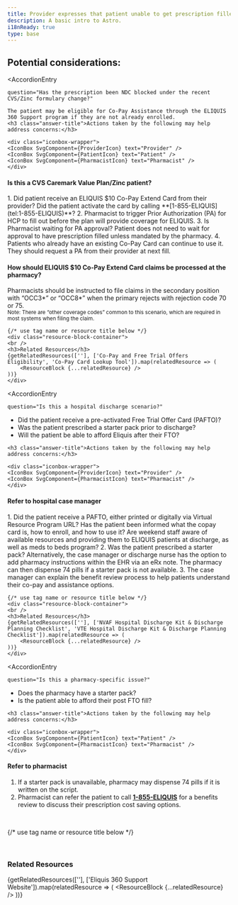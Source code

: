```yaml
---
title: Provider expresses that patient unable to get prescription filled
description: A basic intro to Astro.
i18nReady: true
type: base
---
```


<Progresstracker client:visible />



## Potential considerations:

<AccordionEntry 
	
	question="Has the prescription been NDC blocked under the recent CVS/Zinc formulary change?"
	
>
    The patient may be eligible for Co-Pay Assistance through the ELIQUIS 360 Support program if they are not already enrolled.
    <h3 class="answer-title">Actions taken by the following may help address concerns:</h3>

	<div class="iconbox-wrapper">
    <IconBox SvgComponent={ProviderIcon} text="Provider" />
    <IconBox SvgComponent={PatientIcon} text="Patient" />
    <IconBox SvgComponent={PharmacistIcon} text="Pharmacist" />
    </div>

<h4>Is this a CVS Caremark Value Plan/Zinc patient?</h4>
1. Did patient receive an ELIQUIS $10 Co-Pay Extend Card from their provider?
Did the patient activate the card by calling **[1-855-ELIQUIS](tel:1-855-ELIQUIS)**?
2. Pharmacist to trigger Prior Authorization (PA) for HCP to fill out before the
plan will provide coverage for ELIQUIS.
3. Is Pharmacist waiting for PA approval? Patient does not need to wait for
approval to have prescription filled unless mandated by the pharmacy.
4. Patients who already have an existing Co-Pay Card can continue to use it.
They should request a PA from their provider at next fill.
<br />

<div class="iconbox-wrapper">
<IconBox SvgComponent={PharmacistIcon} text="Pharmacist" />
</div>
<h4>How should ELIQUIS $10 Co-Pay Extend Card claims be processed at the pharmacy?</h4>
Pharmacists should be instructed to file claims in the secondary position with “OCC3*” or “OCC8*” when the primary rejects with rejection code 70 or 75.
<br />
<small>Note: There are “other coverage codes” common to this scenario, which are required in most
systems when filing the claim.</small>



    {/* use tag name or resource title below */}
    <div class="resource-block-container">
    <br />
    <h3>Related Resources</h3>
    {getRelatedResources([''], ['Co-Pay and Free Trial Offers Eligibility', 'Co-Pay Card Lookup Tool']).map(relatedResource => (
        <ResourceBlock {...relatedResource} />
    ))}
    </div>


</AccordionEntry>

<AccordionEntry 
	
	question="Is this a hospital discharge scenario?"
	
>
<ul>
<li>Did the patient receive a pre-activated Free Trial Offer Card (PAFTO)?</li>
<li>Was the patient prescribed a starter pack prior to discharge?</li>
<li>Will the patient be able to afford Eliquis after their FTO?</li>
</ul>
    
    <h3 class="answer-title">Actions taken by the following may help address concerns:</h3>

	<div class="iconbox-wrapper">
    <IconBox SvgComponent={ProviderIcon} text="Provider" />
    <IconBox SvgComponent={PharmacistIcon} text="Pharmacist" />
    </div>

<h4>Refer to hospital case manager</h4>
1. Did the patient receive a PAFTO, either printed or digitally via Virtual
Resource Program URL? Has the patient been informed what the copay
card is, how to enroll, and how to use it? Are weekend staff aware of
available resources and providing them to ELIQUIS patients at discharge,
as well as meds to beds program?
2. Was the patient prescribed a starter pack? Alternatively, the case manager
or discharge nurse has the option to add pharmacy instructions within the
EHR via an eRx note. The pharmacy can then dispense 74 pills if a starter
pack is not available.
3. The case manager can explain the benefit review process to help patients
understand their co-pay and assistance options.
<br />


    {/* use tag name or resource title below */}
    <div class="resource-block-container">
    <br />
    <h3>Related Resources</h3>
    {getRelatedResources([''], ['NVAF Hospital Discharge Kit & Discharge Planning Checklist', 'VTE Hospital Discharge Kit & Discharge Planning Checklist']).map(relatedResource => (
        <ResourceBlock {...relatedResource} />
    ))}
    </div>


</AccordionEntry>

<AccordionEntry 
	
	question="Is this a pharmacy-specific issue?"
	
>
<ul>
<li>Does the pharmacy have a starter pack?</li>
<li>Is the patient able to afford their post FTO fill?</li>
</ul>
    
    <h3 class="answer-title">Actions taken by the following may help address concerns:</h3>

	<div class="iconbox-wrapper">
    <IconBox SvgComponent={PatientIcon} text="Patient" />
    <IconBox SvgComponent={PharmacistIcon} text="Pharmacist" />
    </div>

<h4>Refer to pharmacist</h4>

1. If a starter pack is unavailable, pharmacy may dispense 74 pills if it is
written on the script.
2. Pharmacist can refer the patient to call **[1-855-ELIQUIS](tel:1-855-ELIQUIS)** for a benefits review
to discuss their prescription cost saving options.
<br />

 {/* use tag name or resource title below */}
    <div class="resource-block-container">
    <br />
    <h3>Related Resources</h3>
    {getRelatedResources([''], ['Eliquis 360 Support Website']).map(relatedResource => (
        <ResourceBlock {...relatedResource} />
    ))}
    </div>

</AccordionEntry>

<Checkbox 
    client:visible 
    pageIndex={4} 
    navLock="true" 
/>